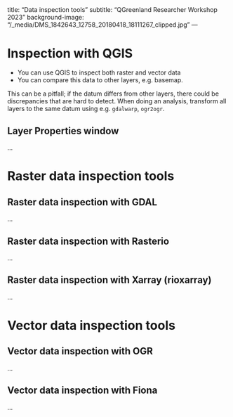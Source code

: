 <!-- vim: set ft=markdown: -->
---
title: "Data inspection tools"
subtitle: "QGreenland Researcher Workshop 2023"
background-image: "/_media/DMS_1842643_12758_20180418_18111267_clipped.jpg"
---

# Inspection with QGIS

* You can use QGIS to inspect both raster and vector data
* You can compare this data to other layers, e.g. basemap. 

::: {.notes}
This can be a pitfall; if the datum differs from other layers, there could be
discrepancies that are hard to detect. When doing an analysis, transform all layers to
the same datum using e.g. `gdalwarp`, `ogr2ogr`.
:::


## Layer Properties window

...


# Raster data inspection tools

## Raster data inspection with GDAL

...


## Raster data inspection with Rasterio

...


## Raster data inspection with Xarray (rioxarray)

...


# Vector data inspection tools

## Vector data inspection with OGR

...


## Vector data inspection with Fiona

...

